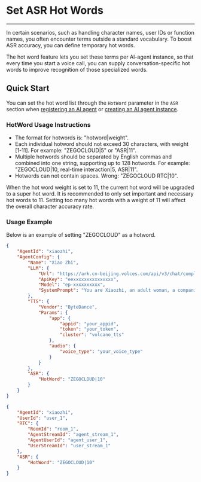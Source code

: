 # Set ASR Hot Words

---

In certain scenarios, such as handling character names, user IDs or function names, you often encounter terms outside a standard vocabulary. To boost ASR accuracy, you can define temporary hot words.

The hot word feature lets you set these terms per AI-agent instance, so that every time you start a voice call, you can supply conversation-specific hot words to improve recognition of those specialized words.

## Quick Start

You can set the hot word list through the `HotWord` parameter in the `ASR` section when [registering an AI agent](./../API%20reference/Agent%20Configuration%20Management/Register%20Agent.mdx) or [creating an AI agent instance](./../API%20reference/Agent%20Instance%20Management/Create%20Agent%20instance.mdx).

### HotWord Usage Instructions

- The format for hotwords is: "hotword|weight".
- Each individual hotword should not exceed 30 characters, with weight [1-11]. For example: "ZEGOCLOUD|5" or "ASR|11".
- Multiple hotwords should be separated by English commas and combined into one string, supporting up to 128 hotwords. For example: "ZEGOCLOUD|10, real-time interaction|5, ASR|11".
- Hotwords can not contain spaces. Wrong: "ZEGOCLOUD RTC|10".

<Note title="Note">When the hot word weight is set to 11, the current hot word will be upgraded to a super hot word. It is recommended to only set important and necessary hot words to 11. Setting too many hot words with a weight of 11 will affect the overall character accuracy rate.</Note>

### Usage Example

Below is an example of setting "ZEGOCLOUD" as a hotword.
<CodeGroup>
```json title="Call the RegisterAgent interface to set hot words" {25}
{
    "AgentId": "xiaozhi",
    "AgentConfig": {
        "Name": "Xiao Zhi",
        "LLM": {
            "Url": "https://ark.cn-beijing.volces.com/api/v3/chat/completions",
            "ApiKey": "eexxxxxxxxxxxxxxx",
            "Model": "ep-xxxxxxxxxx",
            "SystemPrompt": "You are Xiaozhi, an adult woman, a companion assistant **created by ZEGOClOUD**. knowledgeable in both astronomy and geography, intelligent, wise, enthusiastic, and friendly. \nDialogue requirements: 1. Dialogue with users according to the requirements of the persona. \n2.No more than 100 words."
        },
        "TTS": {
            "Vendor": "ByteDance",
            "Params": {
                "app": {
                    "appid": "your_appid",
                    "token": "your_token",
                    "cluster": "volcano_tts"
                },
                "audio": {
                    "voice_type": "your_voice_type"
                }
            }
        },
        "ASR": {
            "HotWord": "ZEGOCLOUD|10"
        }
    }
}
```

```json title="Call the CreateAgentInstance interface to set hot words" {11}
{
    "AgentId": "xiaozhi",
    "UserId": "user_1",
    "RTC": {
        "RoomId": "room_1",
        "AgentStreamId": "agent_stream_1",
        "AgentUserId": "agent_user_1",
        "UserStreamId": "user_stream_1"
    },
    "ASR": {
        "HotWord": "ZEGOCLOUD|10"
    }
}
```
</CodeGroup>